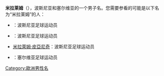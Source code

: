 '''米拉莱姆'''（{{lang-en|Miralem}}），波斯尼亚和塞尔维亚的一个男子名。您需要参看的可能是以下名为“米拉莱姆”的人：

* {{le|米拉莱姆·法兹利奇|Miralem Fazlić}}：波斯尼亚足球运动员
* {{le|米拉莱姆·伊布拉希莫维奇|Miralem Ibrahimović}}：波斯尼亚足球运动员
* [[米拉萊姆·皮亞尼奇|米拉萊姆·皮亞尼奇]]：波斯尼亚足球运动员
* {{le|米拉莱姆·苏莱曼尼|Miralem Sulejmani}}：塞尔维亚足球运动员

{{Disambiguation|Cat=四字人名译名消歧义}}
[[Category:歐洲男性名|Category:歐洲男性名]]